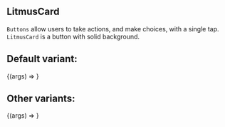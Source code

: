 

<Meta title="Core/LitmusCard" component={LitmusCard} />

## LitmusCard

`Buttons` allow users to take actions, and make choices, with a single tap.
`LitmusCard` is a button with solid background.

## Default variant:

<Canvas>
  <Story
    name="With Glow"
    args={{
      width: "15rem",
      height: "20rem",
      borderColor: "#5B44BA",
      glow: true,
    }}
  >
    {(args) => <LitmusCard {...args} />}
  </Story>
</Canvas>

## Other variants:

<Canvas>
  <Story
    name="Without Glow"
    args={{
      width: "15rem",
      height: "20rem",
      borderColor: "#5B44BA",
      glow: false,
    }}
  >
    {(args) => <LitmusCard {...args} />}
  </Story>
</Canvas>

<ArgsTable of={LitmusCard} />
